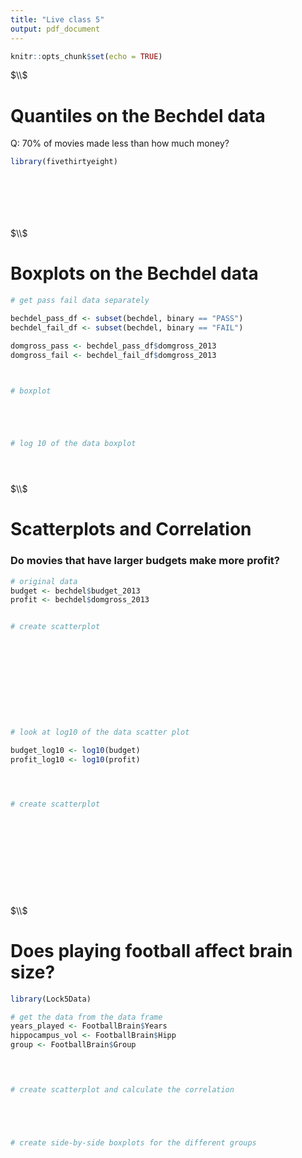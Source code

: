 ```yaml
---
title: "Live class 5"
output: pdf_document
---
```


```r
knitr::opts_chunk$set(echo = TRUE)
```





$\\$





# Quantiles on the Bechdel data


Q: 70% of movies made less than how much money? 


```r

library(fivethirtyeight)








```


$\\$







# Boxplots on the Bechdel data



```r



# get pass fail data separately

bechdel_pass_df <- subset(bechdel, binary == "PASS")
bechdel_fail_df <- subset(bechdel, binary == "FAIL")

domgross_pass <- bechdel_pass_df$domgross_2013 
domgross_fail <- bechdel_fail_df$domgross_2013 



# boxplot





# log 10 of the data boxplot





```



$\\$






# Scatterplots and Correlation



### Do movies that have larger budgets make more profit? 



```r


# original data
budget <- bechdel$budget_2013
profit <- bechdel$domgross_2013


# create scatterplot











# look at log10 of the data scatter plot

budget_log10 <- log10(budget)
profit_log10 <- log10(profit)




# create scatterplot












```



$\\$





# Does playing football affect brain size? 


```r

library(Lock5Data)

# get the data from the data frame
years_played <- FootballBrain$Years
hippocampus_vol <- FootballBrain$Hipp
group <- FootballBrain$Group
  



# create scatterplot and calculate the correlation





# create side-by-side boxplots for the different groups





```





